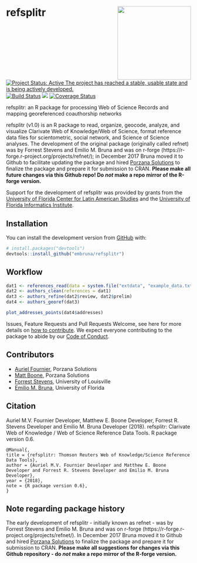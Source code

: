 # refsplitr <img src="man/figures/refsplitrhex.png" height="200" align="right">

[![Project Status: Active The project has reached a stable, usable state and is being actively developed.](http://www.repostatus.org/badges/latest/active.svg)](http://www.repostatus.org/#active)    [![Build Status](https://travis-ci.org/embruna/refsplitr.svg?branch=master)](https://travis-ci.org/embruna/refsplitr)    [![](https://badges.ropensci.org/256_status.svg)](https://github.com/ropensci/onboarding/issues/256)   [![Coverage Status](https://coveralls.io/repos/github/embruna/refnet/badge.svg?branch=master)](https://coveralls.io/github/embruna/refnet?branch=master)

refsplitr: an R package for processing Web of Science Records and mapping georeferenced coauthorship networks

refsplitr (v1.0) is an R package to read, organize, geocode, analyze, and visualize Clarivate Web of Knowledge/Web of Science, format reference data files for scientometric, social network, and Science of Science analyses. The development of the original package (originally called refnet) was by Forrest Stevens and Emilio M. Bruna and was on r-forge (https://r-forge.r-project.org/projects/refnet/); in December 2017 Bruna moved it to Github to facilitate updating the package and hired [Porzana Solutions](https://github.com/aurielfournier) to finalize the package and prepare it for submission to CRAN.  <b>Please make all future changes via this Github repo! Do *not* make a repo mirror of the R-forge version.</b> 

Support for the development of refsplitr was provided by grants from the [University of Florida Center for Latin American Studies](http://www.latam.ufl.edu/) and the [University of Florida Informatics Institute](https://informatics.institute.ufl.edu/).

## Installation

You can install the development version from [GitHub](https://github.com/) with:

``` r
# install.packages("devtools")
devtools::install_github("embruna/refsplitr")
```

## Workflow

```r
dat1 <- references_read(data = system.file("extdata", "example_data.txt", package = "refsplitr"), dir = FALSE)
dat2 <- authors_clean(references = dat1)
dat3 <- authors_refine(dat2$review, dat2$prelim)
dat4 <- authors_georef(dat3)

plot_addresses_points(dat4$addresses)
```



Issues, Feature Requests and Pull Requests Welcome, see here for more details on [how to contribute](https://github.com/embruna/refsplitr/blob/master/CONTRIBUTING.md). We expect everyone contributing to the package to abide by our [Code of Conduct](https://github.com/embruna/refsplitr/blob/master/CODE_OF_CONDUCT.md). 


## Contributors
* [Auriel Fournier](https://github.com/aurielfournier), Porzana Solutions
* [Matt Boone](https://github.com/birderboone), Porzana Solutions
* [Forrest Stevens](http://forreststevens.com/teaching/research.html), University of Louisville
* [Emilio M. Bruna](https://github.com/embruna), University of Florida

## Citation

Auriel M.V. Fournier Developer, Matthew E. Boone Developer, Forrest R.
  Stevens Developer and Emilio M. Bruna Developer (2018). refsplitr:
  Clarivate Web of Knowledge / Web of Science  Reference Data Tools. R package version
  0.6.
  
    @Manual{,
    title = {refsplitr: Thomson Reuters Web of Knowledge/Science Reference Data Tools},
    author = {Auriel M.V. Fournier Developer and Matthew E. Boone Developer and Forrest R. Stevens Developer and Emilio M. Bruna Developer},
    year = {2018},
    note = {R package version 0.6},
    }
    
## Note regarding package history 

The early development of refsplitr - initially known as refnet - was by Forrest Stevens and Emilio M. Bruna and was on r-forge (https://r-forge.r-project.org/projects/refnet/). In December 2017 Bruna moved it to Github and hired [Porzana Solutions](https://github.com/aurielfournier) to finalize the package and prepare it for submission to CRAN.  <b>Please make all suggestions for changes via this Github repository - do *not* make a repo mirror of the R-forge version.</b> 

  
  
